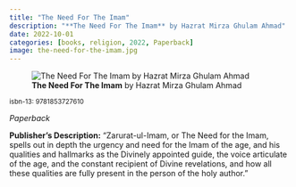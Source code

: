 ```yaml
---
title: "The Need For The Imam"
description: "**The Need For The Imam** by Hazrat Mirza Ghulam Ahmad"
date: 2022-10-01
categories: [books, religion, 2022, Paperback]
image: the-need-for-the-imam.jpg
---
```

![**The Need For The Imam** by Hazrat Mirza Ghulam Ahmad](the-need-for-the-imam.jpg){fig-align="left"}

<sup>isbn-13: 9781853727610</sup>

*Paperback*

**Publisher's Description:**
"Zarurat-ul-Imam, or The Need for the Imam, spells out in depth the urgency
and need for the Imam of the age, and his qualities and hallmarks as the
Divinely appointed guide, the voice articulate of the age, and the constant
recipient of Divine revelations, and how all these qualities are fully
present in the person of the holy author."